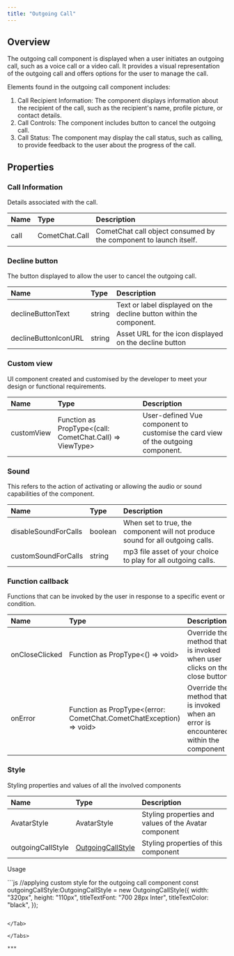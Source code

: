 ```yaml
---
title: "Outgoing Call"
---
```


## Overview

The outgoing call component is displayed when a user initiates an outgoing call, such as a voice call or a video call. It provides a visual representation of the outgoing call and offers options for the user to manage the call.

Elements found in the outgoing call component includes:

1. Call Recipient Information: The component displays information about the recipient of the call, such as the recipient's name, profile picture, or contact details.
2. Call Controls: The component includes button to cancel the outgoing call.
3. Call Status: The component may display the call status, such as calling, to provide feedback to the user about the progress of the call.

## Properties

### Call Information

Details associated with the call.

| Name | Type           | Description                                                       |
| :---- | :-------------- | :----------------------------------------------------------------- |
| call | CometChat.Call | CometChat call object consumed by the component to launch itself. |

### Decline button

The button displayed to allow the user to cancel the outgoing call.

| Name                 | Type   | Description                                                         |
| :-------------------- | :------ | :------------------------------------------------------------------- |
| declineButtonText    | string | Text or label displayed on the decline button within the component. |
| declineButtonIconURL | string | Asset URL for the icon displayed on the decline button              |

### Custom view

UI component created and customised by the developer to meet your design or functional requirements.

| Name       | Type                                                      | Description                                                                      |
| :---------- | :--------------------------------------------------------- | :-------------------------------------------------------------------------------- |
| customView | Function as PropType\<(call: CometChat.Call) => ViewType> | User-defined Vue component to customise the card view of the outgoing component. |

### Sound

This refers to the action of activating or allowing the audio or sound capabilities of the component.

| Name                 | Type    | Description                                                                    |
| :-------------------- | :------- | :------------------------------------------------------------------------------ |
| disableSoundForCalls | boolean | When set to true, the component will not produce sound for all outgoing calls. |
| customSoundForCalls  | string  | mp3 file asset of your choice to play for all outgoing calls.                  |

### Function callback

Functions that can be invoked by the user in response to a specific event or condition.

| Name           | Type                                                                 | Description                                                                           |
| :-------------- | :-------------------------------------------------------------------- | :------------------------------------------------------------------------------------- |
| onCloseClicked | Function as PropType\<() => void>                                    | Override the method that is invoked when user clicks on the close button              |
| onError        | Function as PropType\<(error: CometChat.CometChatException) => void> | Override the method that is invoked when an error is encountered within the component |

### Style

Styling properties and values of all the involved components

| Name              | Type                                                    | Description                                           |
| :----------------- | :------------------------------------------------------- | :----------------------------------------------------- |
| AvatarStyle       | AvatarStyle                                             | Styling properties and values of the Avatar component |
| outgoingCallStyle | [OutgoingCallStyle](/web-shared/outgoingcallstyle) | Styling properties of this component                  |

Usage

<Tabs>
<Tab title="Vue">
```js
//applying custom style for the outgoing call component
const outgoingCallStyle:OutgoingCallStyle = new OutgoingCallStyle({
width: "320px",
height: "110px",
titleTextFont: "700 28px Inter",
titleTextColor: "black",
});

<CometChatOutgoingCall :outgoingCallStyle:="outgoingCallStyle"></CometChatOutgoingCall>
```

</Tab>

</Tabs>

***
